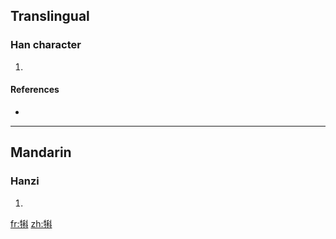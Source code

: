 ==Translingual==

===Han character===
{{Han char|rn=93|rad=牛|as=09|sn=13|four=2450<sub>0</sub>|canj=竹手竹木十 (HQHDJ)}}

# {{defn|Han|sort=牛09}}

====References====
* {{Han ref|kx=0703.030|dkj=20092|dj=1116.030|hdz=31815.130|uh=7290|ud=29328|bh=DEA8|bd=57000}}

----

==Mandarin==

===Hanzi===
{{cmn-hanzi|pin=[[kē]] ([[ke1]])|wg=k'o<sup>1</sup>}}

# {{defn|Mandarin}}

[[fr:犐]]
[[zh:犐]]